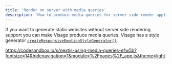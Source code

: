 ```yaml
---
title: 'Render on server with media queries'
description: 'How to produce media queries for server side render applications'
---
```


If you want to generate static websites without server side rendering support you can make Visage produce media queries. Visage has a style generator [`createResponsiveEmotionStyleGenerator()`](/advanced-usage/emotion-responsive-style-generator).

https://codesandbox.io/s/nextjs-using-media-queries-efw5b?fontsize=14&hidenavigation=1&module=%2Fpages%2F_app.js&theme=light
